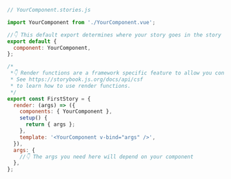 ```js
// YourComponent.stories.js

import YourComponent from './YourComponent.vue';

//👇 This default export determines where your story goes in the story list
export default {
  component: YourComponent,
};

/*
 *👇 Render functions are a framework specific feature to allow you control on how the component renders.
 * See https://storybook.js.org/docs/api/csf
 * to learn how to use render functions.
 */
export const FirstStory = {
  render: (args) => ({
    components: { YourComponent },
    setup() {
      return { args };
    },
    template: '<YourComponent v-bind="args" />',
  }),
  args: {
    //👇 The args you need here will depend on your component
  },
};
```
